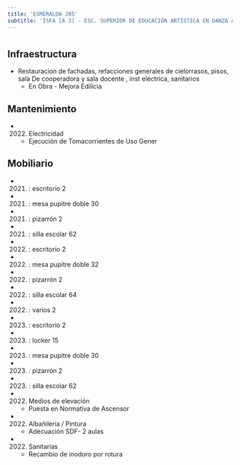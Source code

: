 ```yaml
---
title: 'ESMERALDA 285'
subtitle: 'ISFA [A 3] - ESC. SUPERIOR DE EDUCACIÓN ARTÍSTICA EN DANZA AÍDA VICTORIA MASTRAZZI'
---
```


#
## Infraestructura

* Restauracion de fachadas, refacciones generales de cielorrasos, pisos, sala
De cooperadora y sala docente , inst eléctrica, sanitarios 
    + En Obra - Mejora Edilicia 


## Mantenimiento

*  (2022) Electricidad 
    + Ejecución de Tomacorrientes de Uso Gener


## Mobiliario

*  (2021) : escritorio 2 

*  (2021) : mesa pupitre doble 30 

*  (2021) : pizarrón 2 

*  (2021) : silla escolar 62 

*  (2022) : escritorio 2 

*  (2022) : mesa pupitre doble 32 

*  (2022) : pizarrón 2 

*  (2022) : silla escolar 64 

*  (2022) : varios 2 

*  (2023) : escritorio 2 

*  (2023) : locker 15 

*  (2023) : mesa pupitre doble 30 

*  (2023) : pizarrón 2 

*  (2023) : silla escolar 62 




*  (2022) Medios de elevación 
    + Puesta en Normativa de Ascensor

*  (2022) Albañileria / Pintura 
    + Adecuación SDF- 2 aulas

*  (2022) Sanitarias 
    + Recambio de inodoro por rotura







